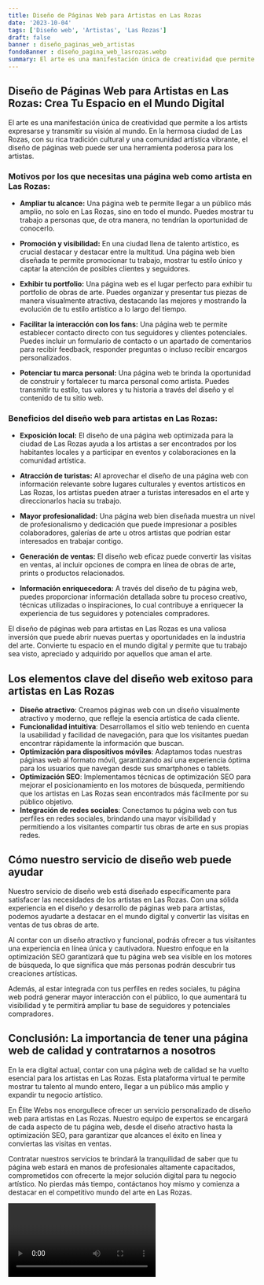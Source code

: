```yaml
---
title: Diseño de Páginas Web para Artistas en Las Rozas
date: '2023-10-04'
tags: ['Diseño web', 'Artistas', 'Las Rozas']
draft: false
banner : diseño_paginas_web_artistas
fondoBanner : diseño_pagina_web_lasrozas.webp
summary: El arte es una manifestación única de creatividad que permite a los artists expresarse y transmitir su visión al mundo. En la hermosa ciudad de Las Rozas, con su rica tradición cultural y una comunidad artística vibrante, el diseño de páginas web puede ser una herramienta poderosa para los artistas.
---
```


## Diseño de Páginas Web para Artistas en Las Rozas: Crea Tu Espacio en el Mundo Digital

El arte es una manifestación única de creatividad que permite a los artists expresarse y transmitir su visión al mundo. En la hermosa ciudad de Las Rozas, con su rica tradición cultural y una comunidad artística vibrante, el diseño de páginas web puede ser una herramienta poderosa para los artistas.

### Motivos por los que necesitas una página web como artista en Las Rozas:

- **Ampliar tu alcance:** Una página web te permite llegar a un público más amplio, no solo en Las Rozas, sino en todo el mundo. Puedes mostrar tu trabajo a personas que, de otra manera, no tendrían la oportunidad de conocerlo.

- **Promoción y visibilidad:** En una ciudad llena de talento artístico, es crucial destacar y destacar entre la multitud. Una página web bien diseñada te permite promocionar tu trabajo, mostrar tu estilo único y captar la atención de posibles clientes y seguidores.

- **Exhibir tu portfolio:** Una página web es el lugar perfecto para exhibir tu portfolio de obras de arte. Puedes organizar y presentar tus piezas de manera visualmente atractiva, destacando las mejores y mostrando la evolución de tu estilo artístico a lo largo del tiempo.

- **Facilitar la interacción con los fans:** Una página web te permite establecer contacto directo con tus seguidores y clientes potenciales. Puedes incluir un formulario de contacto o un apartado de comentarios para recibir feedback, responder preguntas o incluso recibir encargos personalizados.

- **Potenciar tu marca personal:** Una página web te brinda la oportunidad de construir y fortalecer tu marca personal como artista. Puedes transmitir tu estilo, tus valores y tu historia a través del diseño y el contenido de tu sitio web.

### Beneficios del diseño web para artistas en Las Rozas:

- **Exposición local:** El diseño de una página web optimizada para la ciudad de Las Rozas ayuda a los artistas a ser encontrados por los habitantes locales y a participar en eventos y colaboraciones en la comunidad artística.

- **Atracción de turistas:** Al aprovechar el diseño de una página web con información relevante sobre lugares culturales y eventos artísticos en Las Rozas, los artistas pueden atraer a turistas interesados en el arte y direccionarlos hacia su trabajo.

- **Mayor profesionalidad:** Una página web bien diseñada muestra un nivel de profesionalismo y dedicación que puede impresionar a posibles colaboradores, galerías de arte u otros artistas que podrían estar interesados en trabajar contigo.

- **Generación de ventas:** El diseño web eficaz puede convertir las visitas en ventas, al incluir opciones de compra en línea de obras de arte, prints o productos relacionados.

- **Información enriquecedora:** A través del diseño de tu página web, puedes proporcionar información detallada sobre tu proceso creativo, técnicas utilizadas o inspiraciones, lo cual contribuye a enriquecer la experiencia de tus seguidores y potenciales compradores.

El diseño de páginas web para artistas en Las Rozas es una valiosa inversión que puede abrir nuevas puertas y oportunidades en la industria del arte. Convierte tu espacio en el mundo digital y permite que tu trabajo sea visto, apreciado y adquirido por aquellos que aman el arte.

<GifSeo />

<Cta />

## Los elementos clave del diseño web exitoso para artistas en Las Rozas

- **Diseño atractivo**: Creamos páginas web con un diseño visualmente atractivo y moderno, que refleje la esencia artística de cada cliente.
- **Funcionalidad intuitiva**: Desarrollamos el sitio web teniendo en cuenta la usabilidad y facilidad de navegación, para que los visitantes puedan encontrar rápidamente la información que buscan.
- **Optimización para dispositivos móviles**: Adaptamos todas nuestras páginas web al formato móvil, garantizando así una experiencia óptima para los usuarios que navegan desde sus smartphones o tablets.
- **Optimización SEO**: Implementamos técnicas de optimización SEO para mejorar el posicionamiento en los motores de búsqueda, permitiendo que los artistas en Las Rozas sean encontrados más fácilmente por su público objetivo.
- **Integración de redes sociales**: Conectamos tu página web con tus perfiles en redes sociales, brindando una mayor visibilidad y permitiendo a los visitantes compartir tus obras de arte en sus propias redes.

## Cómo nuestro servicio de diseño web puede ayudar

Nuestro servicio de diseño web está diseñado específicamente para satisfacer las necesidades de los artistas en Las Rozas. Con una sólida experiencia en el diseño y desarrollo de páginas web para artistas, podemos ayudarte a destacar en el mundo digital y convertir las visitas en ventas de tus obras de arte.

Al contar con un diseño atractivo y funcional, podrás ofrecer a tus visitantes una experiencia en línea única y cautivadora. Nuestro enfoque en la optimización SEO garantizará que tu página web sea visible en los motores de búsqueda, lo que significa que más personas podrán descubrir tus creaciones artísticas.

Además, al estar integrada con tus perfiles en redes sociales, tu página web podrá generar mayor interacción con el público, lo que aumentará tu visibilidad y te permitirá ampliar tu base de seguidores y potenciales compradores.

## Conclusión: La importancia de tener una página web de calidad y contratarnos a nosotros

En la era digital actual, contar con una página web de calidad se ha vuelto esencial para los artistas en Las Rozas. Esta plataforma virtual te permite mostrar tu talento al mundo entero, llegar a un público más amplio y expandir tu negocio artístico.

En Élite Webs nos enorgullece ofrecer un servicio personalizado de diseño web para artistas en Las Rozas. Nuestro equipo de expertos se encargará de cada aspecto de tu página web, desde el diseño atractivo hasta la optimización SEO, para garantizar que alcances el éxito en línea y conviertas las visitas en ventas.

Contratar nuestros servicios te brindará la tranquilidad de saber que tu página web estará en manos de profesionales altamente capacitados, comprometidos con ofrecerte la mejor solución digital para tu negocio artístico. No pierdas más tiempo, contáctanos hoy mismo y comienza a destacar en el competitivo mundo del arte en Las Rozas.

<Video />

<CtaBot job='Artistas' city='Las Rozas'/>

<Gmaps query='Las Rozas+españa+maps' />